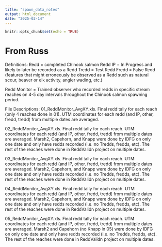 ```yaml
---
title: "spawn_data_notes"
output: html_document
date: "2025-03-14"
---
```


```r
knitr::opts_chunk$set(echo = TRUE)
```
# From Russ

Definitions:
Redd = completed Chinook salmon Redd
IP = In Progress and likely to later be recorded as a Redd
Tredd = Test Redd
Fredd = False Redd (features that might erroneously be observed as a Redd such as natural scour, beaver or elk activity, angler wading, etc.)

Redd Monitor = Trained observer who recorded redds in specific stream reaches on 4-5 day intervals throughout the Chinook salmon spawning period. 


File Descriptions:
01_ReddMonitor_AvgXY.xls.  Final redd tally for each reach (only 4 reaches done in 01). UTM coordinates for each redd (and IP, other, fredd, tredd) from multiple dates are averaged.  

02_ReddMonitor_AvgXY.xls.  Final redd tally for each reach. UTM coordinates for each redd (and IP, other, fredd, tredd) from multiple dates are averaged.  Marsh2, Capehorn, and Knapp were done by IDFG on only one date and only have redds recorded (i.e. no Tredds, fredds, etc).  The rest of the reaches were done in ReddValidn project on multiple dates.

03_ReddMonitor_AvgXY.xls.  Final redd tally for each reach. UTM coordinates for each redd (and IP, other, fredd, tredd) from multiple dates are averaged.  Marsh2, Capehorn, and Knapp were done by IDFG on only one date and only have redds recorded (i.e. no Tredds, fredds, etc).  The rest of the reaches were done in ReddValidn project on multiple dates.

04_ReddMonitor_AvgXY.xls.  Final redd tally for each reach. UTM coordinates for each redd (and IP, other, fredd, tredd) from multiple dates are averaged.  Marsh2, Capehorn, and Knapp were done by IDFG on only one date and only have redds recorded (i.e. no Tredds, fredds, etc).  The rest of the reaches were done in ReddValidn project on multiple dates.

05_ReddMonitor_AvgXY.xls.  Final redd tally for each reach. UTM coordinates for each redd (and IP, other, fredd, tredd) from multiple dates are averaged.  Marsh2 and Capehorn (no Knapp in 05) were done by IDFG on only one date and only have redds recorded (i.e. no Tredds, fredds, etc).  The rest of the reaches were done in ReddValidn project on multiple dates.
